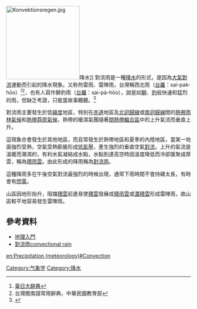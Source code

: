 [[File:Konvektionsregen.jpg|200px]]降水]]
對流雨是一種[[降水|降水]]的形式，是因為[[大氣|大氣]][[對流|對流]]運動而引起的降水現象。又称热雷雨、雷陣雨，台灣稱西北雨（[[台羅|台羅]]：sai-pak-hōo）<ref>[[臺日大辭典|臺日大辭典]]</ref><ref>台灣閩南語常用辭典，中華民國教育部</ref>，也有人寫作獅豹雨（[[台羅|台羅]]：sai-pà-hōo），說是如[[獅|獅]]、[[豹|豹]]般快速和猛烈的雨，但缺乏考證，只能當故事聽聽。<ref>{{cite web|title=一首童謠「西北雨直直落」|url=https://edu.cwb.gov.tw/PopularScience/index.php/weather/335-%E4%B8%80%E9%A6%96%E7%AB%A5%E8%AC%A0%E3%80%8C%E8%A5%BF%E5%8C%97%E9%9B%A8%E7%9B%B4%E7%9B%B4%E8%90%BD%E3%80%8D|publisher=中央氣象局數位科普網|access-date=2021-04-27|archive-date=2021-04-29|archive-url=https://web.archive.org/web/20210429194321/https://edu.cwb.gov.tw/PopularScience/index.php/weather/335-%E4%B8%80%E9%A6%96%E7%AB%A5%E8%AC%A0%E3%80%8C%E8%A5%BF%E5%8C%97%E9%9B%A8%E7%9B%B4%E7%9B%B4%E8%90%BD%E3%80%8D|dead-url=no}}</ref>

對流雨主要發生於低[[緯度|緯度]]地區，特別在[[赤道|赤道]]地區及[[北迴歸線|北迴歸線]]或[[南迴歸線|南迴歸線]]間的[[熱帶雨林氣候|熱帶雨林氣候]]和[[熱帶莽原氣候|熱帶莽原氣候]]，熱帶的暖濕氣團隨著[[間熱帶輻合區|間熱帶輻合區]]中的上升氣流而垂直上升。

這現象亦會發生於其他地區，而且常發生於熱帶地區和夏季的內陸地區，當某一地面強烈受熱，空氣受熱膨脹形成[[低氣壓|低氣壓]]，產生強烈的垂直空氣[[對流|對流]]。上升的氣流是溫暖而潮濕的，有利水氣凝結成水點，水點到達高空時因溫度降低而冷卻匯聚成厚雲，稱為[[積雨雲|積雨雲]]。由此形成的降雨稱為[[對流雨|對流雨]]。
 
這種降雨多在午後空氣對流最強烈的時候出現，通常下雨時間不會持續太長，有時會有[[閃電|閃電]]。

山區因地形抬升，阻擋[[積雲|積雲]]前進易使[[積雲|積雲]]發展成[[積雨雲|積雨雲]]或[[濃積雲|濃積雲]]形成雷陣雨，故山區較平地容易發生雷陣雨。

==參考資料==
*[https://web.archive.org/web/20080126115950/http://ihouse.hkedcity.net/~hm1203/atmosphere/mo-rain.htm 地理入門]
*[https://web.archive.org/web/20081203102159/http://etextbook.geo.ntnu.edu.tw/lesson2/Keyword2/%E5%B0%8D%E6%B5%81%E9%9B%A8.htm 對流雨convectional rain]
{{reflist}}
[[Category:气象学|Category:气象学]]
[[Category:降水|Category:降水]]

[[en:Precipitation_(meteorology)#Convection|en:Precipitation (meteorology)#Convection]]